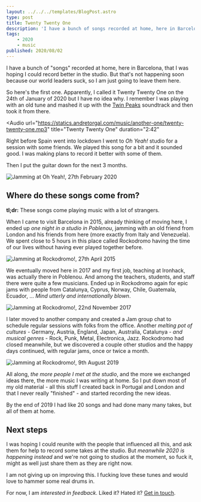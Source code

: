 ```yaml
---
layout: ../../../templates/BlogPost.astro
type: post
title: Twenty Twenty One
description: 'I have a bunch of songs recorded at home, here in Barcelona, that I was hoping I could record better in the studio. But thats not happening soon because our world leaders suck, so I am just going to leave them here.'
tags:
    - 2020
    - music
published: 2020/08/02
---
```



I have a bunch of "songs" recorded at home, here in Barcelona, that I was hoping I could record better in the studio. But that's not happening soon because our world leaders suck, so I am just going to leave them here.

So here's the first one. Apparently, I called it Twenty Twenty One on the 24th of January of 2020 but I have no idea why. I remember I was playing with an old tune and mashed it up with the [Twin Peaks](https://www.youtube.com/watch?v=pXrjMaVoTy0) soundtrack and then took it from there.

<Audio
    url="https://statics.andretorgal.com/music/another-one/twenty-twenty-one.mp3"
    title="Twenty Twenty One"
    duration="2:42"
></Audio>

Right before Spain went into lockdown I went to _Oh Yeah!_ studio for a session with some friends. We played this song for a bit and it sounded good. I was making plans to record it better with some of them.

Then I put the guitar down for the next 3 months.

<Image url="/blog/2020-aug/oh-yeah.jpg" title="Jamming at Oh Yeah!, 27th February 2020" />

## Where do these songs come from?

**tl;dr:** These songs come playing music with a lot of strangers.

When I came to visit Barcelona in 2015, already thinking of moving here, I ended up _one night in a studio in Poblenou_, jamming with an old friend from London and his friends from here (more exactly from Italy and Venezuela). We spent close to 5 hours in this place called Rockodromo having the time of our lives without having ever played together before.

![Jamming at Rockodromo!, 27th April 2015](./blog/rockodromo.jpg)

We eventually moved here in 2017 and my first job, teaching at Ironhack, was actually there in Poblenou. And among the teachers, students, and staff there were quite a few musicians. Ended up in Rockodromo again for epic jams with people from Catalunya, Cyprus, Norway, Chile, Guatemala, Ecuador, ... _Mind utterly and internationally blown_.

![Jamming at Rockodromo!, 22nd November 2017](./blog/rockodromo-2.jpg)

I later moved to another company and created a Jam group chat to schedule regular sessions with folks from the office. Another _melting pot of cultures_ - Germany, Austria, England, Japan, Australia, Catalunya - _and musical genres_ - Rock, Punk, Metal, Electronica, Jazz. Rockodromo had closed meanwhile, but we discovered a couple other studios and the happy days continued, with regular jams, once or twice a month.

![Jamming at Rockodromo!, 9th August 2019](./blog/gramophonia.jpg)

All along, _the more people I met at the studio_, and the more we exchanged ideas there, the more music I was writing at home. So I put down most of my old material - all this stuff I created back in Portugal and London and that I never really "finished" - and started recording the new ideas.

By the end of 2019 I had like 20 songs and had done many many takes, but all of them at home.

## Next steps

I was hoping I could reunite with the people that influenced all this, and ask them for help to record some takes at the studio. But _meanwhile 2020 is happening instead_ and we're not going to studios at the moment, so fuck it, might as well just share them as they are right now.

I am not giving up on improving this. I fucking love these tunes and would love to hammer some real drums in.

For now, I am _interested in feedback_. Liked it? Hated it? [Get in touch](/about#see-you-around).
